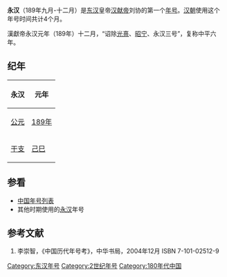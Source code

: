 {{Eranamebox|年号= 永汉
|起讫时间= 189年九月-十二月
|政权= [[东汉|东汉]]
|帝王= [[汉献帝|汉献帝]]刘协
|历时= 4个月
|timeline= <timeline>
ImageSize  = width:200 height:50
PlotArea   = width:180 height:30 left:10 bottom:20
TimeAxis   = orientation:horizontal
DateFormat = yyyy
Period     = from:25 till:220
AlignBars  = early
ScaleMajor = increment:195 start:25
Colors =
  id:canvas value:rgb(1,1,0.85)
BackgroundColors = canvas:canvas
PlotData =
  width:15 color:black
  bar:era from:start till:end
  bar:era from:189 till:220 color:red
  bar:era from:189 till:189 color:yellow
</timeline>
|说明= 永汉在东汉及汉献帝时期的位置
}}
'''永汉'''（189年九月-十二月）是[[东汉|东汉]]皇帝[[汉献帝|汉献帝]]刘协的第一个[[年号|年号]]。[[汉朝|汉朝]]使用这个年号时间共计4个月。

漢獻帝永汉元年（189年）十二月，“诏除[[光熹|光熹]]、[[昭宁|昭宁]]、永汉三号”，复称中平六年。

== 纪年 ==
{| class="wikitable" 
|-
!永汉!!元年
|-
![[公元|公元]]
|[[189年|189年]]
|-
![[干支|干支]]
|[[己巳|己巳]]
|}

== 参看 ==
*[[中国年号列表|中国年号列表]]
* 其他时期使用的[[永汉|永汉]]年号

== 参考文献 ==
# 李崇智，《中国历代年号考》，中华书局，2004年12月 ISBN 7-101-02512-9

{{年号|[[昭宁|昭宁]]|[[中国年号列表|中国年号]]|[[中平|中平]]}}
{{漢朝年號}}

[[Category:东汉年号|Category:东汉年号]]
[[Category:2世纪年号|Category:2世纪年号]]
[[Category:180年代中国|Category:180年代中国]]